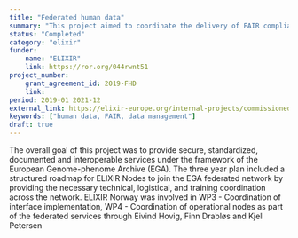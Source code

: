 ```yaml
---
title: "Federated human data"
summary: "This project aimed to coordinate the delivery of FAIR compliant metadata standards, interfaces, and reference implementation to support the federated ELIXIR network of human data resources."
status: "Completed"
category: "elixir"
funder:
    name: "ELIXIR"
    link: https://ror.org/044rwnt51
project_number:
    grant_agreement_id: 2019-FHD
    link:
period: 2019-01 2021-12
external_link: https://elixir-europe.org/internal-projects/commissioned-services/federated-human-data
keywords: ["human data, FAIR, data management"]
draft: true
---
```

The overall goal of this project was to provide secure, standardized, documented and interoperable services under the framework of the European Genome-phenome Archive (EGA). The three year plan included a structured roadmap for ELIXIR Nodes to join the EGA federated network by providing the necessary technical, logistical, and training coordination across the network.
ELIXIR Norway was involved in WP3 - Coordination of interface implementation, WP4 - Coordination of operational nodes as part of the federated services through Eivind Hovig, Finn Drabløs and Kjell Petersen

